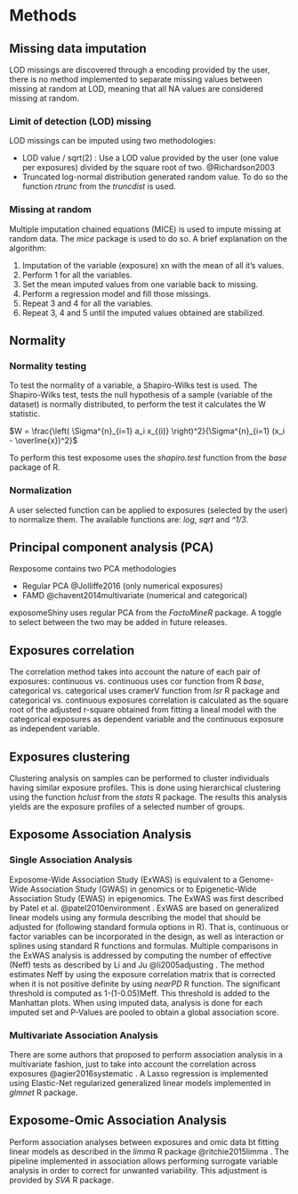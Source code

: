 # Methods

## Missing data imputation

LOD missings are discovered through a encoding provided by the user, there is no method implemented to separate missing values between missing at random at LOD, meaning that all NA values are considered missing at random.

### Limit of detection (LOD) missing

LOD missings can be imputed using two methodologies:

-   LOD value / sqrt(2) : Use a LOD value provided by the user (one value per exposures) divided by the square root of two. @Richardson2003
-   Truncated log-normal distribution generated random value. To do so the function *rtrunc* from the *truncdist* is used.

### Missing at random

Multiple imputation chained equations (MICE) is used to impute missing at random data. The *mice* package is used to do so. A brief explanation on the algorithm:

1.  Imputation of the variable (exposure) xn with the mean of all it's values.
2.  Perform 1 for all the variables.
3.  Set the mean imputed values from one variable back to missing.
4.  Perform a regression model and fill those missings.
5.  Repeat 3 and 4 for all the variables.
6.  Repeat 3, 4 and 5 until the imputed values obtained are stabilized.

## Normality

### Normality testing

To test the normality of a variable, a Shapiro-Wilks test is used. The Shapiro-Wilks test, tests the null hypothesis of a sample (variable of the dataset) is normally distributed, to perform the test it calculates the W statistic.

$W = \frac{\left( \Sigma^{n}_{i=1} a_i x_{(i)} \right)^2}{\Sigma^{n}_{i=1} (x_i - \overline{x})^2}$

To perform this test exposome uses the *shapiro.test* function from the *base* package of R.

### Normalization

A user selected function can be applied to exposures (selected by the user) to normalize them. The available functions are: *log*, *sqrt* and *^1/3*.

## Principal component analysis (PCA)

Rexposome contains two PCA methodologies

+ Regular PCA @Jolliffe2016 (only numerical exposures)
+ FAMD @chavent2014multivariate (numerical and categorical)

exposomeShiny uses regular PCA from the *FactoMineR* package. A toggle to select between the two may be added in future releases.

## Exposures correlation

The correlation method takes into account the nature of each pair of exposures: continuous vs. continuous uses cor function from R *base*, categorical vs. categorical uses cramerV function from *lsr* R package and categorical vs. continuous exposures correlation is calculated as the square root of the adjusted r-square obtained from fitting a lineal model with the categorical exposures as dependent variable and the continuous exposure as independent variable.

## Exposures clustering

Clustering analysis on samples can be performed to cluster individuals having similar exposure profiles. This is done using hierarchical clustering using the function *hclust* from the *stats* R package. The results this analysis yields are the exposure profiles of a selected number of groups.

## Exposome Association Analysis

### Single Association Analysis

Exposome-Wide Association Study (ExWAS) is equivalent to a Genome-Wide Association Study (GWAS) in genomics or to Epigenetic-Wide Association Study (EWAS) in epigenomics. The ExWAS was first described by Patel et al. @patel2010environment . ExWAS are based on generalized linear models using any formula describing the model that should be adjusted for (following standard formula options in R). That is, continuous or factor variables can be incorporated in the design, as well as interaction or splines using standard R functions and formulas. Multiple comparisons in the ExWAS analysis is addressed by computing the number of effective (Neff) tests as described by Li and Ju @li2005adjusting . The method estimates Neff by using the exposure correlation matrix that is corrected when it is not positive definite by using *nearPD* R function. The significant threshold is computed as 1-(1-0.05)Meff. This threshold is added to the Manhattan plots. When using imputed data, analysis is done for each imputed set and P-Values are pooled to obtain a global association score.

### Multivariate Association Analysis

There are some authors that proposed to perform association analysis in a multivariate fashion, just to take into account the correlation across exposures @agier2016systematic . A Lasso regression is implemented using Elastic-Net regularized generalized linear models implemented in *glmnet* R package.

## Exposome-Omic Association Analysis

Perform association analyses between exposures and omic data bt fitting linear models as described in the *limma* R package @ritchie2015limma . The pipeline implemented in association allows performing surrogate variable analysis in order to correct for unwanted variability. This adjustment is provided by *SVA* R package.